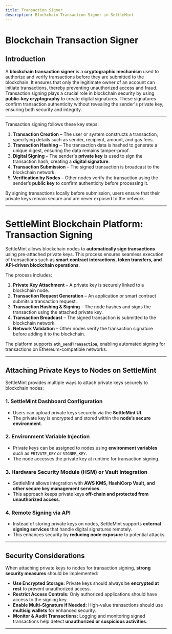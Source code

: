 ```yaml
---
title: Transaction Signer
description: Blockchain Transaction Signer in SettleMint
---
```



# Blockchain Transaction Signer  

## Introduction  

A **blockchain transaction signer** is a **cryptographic mechanism** used to authorize and verify transactions before they are submitted to the blockchain. It ensures that only the legitimate owner of an account can initiate transactions, thereby preventing unauthorized access and fraud.  
Transaction signing plays a crucial role in blockchain security by using **public-key cryptography** to create digital signatures. These signatures confirm transaction authenticity without revealing the sender's private key, ensuring both security and integrity.  

---

Transaction signing follows these key steps:  

1. **Transaction Creation** – The user or system constructs a transaction, specifying details such as sender, recipient, amount, and gas fees.  
2. **Transaction Hashing** – The transaction data is hashed to generate a unique digest, ensuring the data remains tamper-proof.  
3. **Digital Signing** – The sender's **private key** is used to sign the transaction hash, creating a **digital signature**.  
4. **Transaction Submission** – The signed transaction is broadcast to the blockchain network.  
5. **Verification by Nodes** – Other nodes verify the transaction using the sender’s **public key** to confirm authenticity before processing it.  

By signing transactions locally before submission, users ensure that their private keys remain secure and are never exposed to the network.  

---


# SettleMint Blockchain Platform: Transaction Signing  

SettleMint allows blockchain nodes to **automatically sign transactions** using pre-attached private keys. This process ensures seamless execution of transactions such as **smart contract interactions, token transfers, and API-driven blockchain operations**.  

The process includes:  

1. **Private Key Attachment** – A private key is securely linked to a blockchain node.  
2. **Transaction Request Generation** – An application or smart contract submits a transaction request.  
3. **Transaction Hashing & Signing** – The node hashes and signs the transaction using the attached private key.  
4. **Transaction Broadcast** – The signed transaction is submitted to the blockchain network.  
5. **Network Validation** – Other nodes verify the transaction signature before adding it to the blockchain.  

The platform supports **`eth_sendTransaction`**, enabling automated signing for transactions on Ethereum-compatible networks.  

---

## Attaching Private Keys to Nodes on SettleMint  

SettleMint provides multiple ways to attach private keys securely to blockchain nodes:  

### **1. SettleMint Dashboard Configuration**  
- Users can upload private keys securely via the **SettleMint UI**.  
- The private key is encrypted and stored within the **node’s secure environment**.  

### **2. Environment Variable Injection**  
- Private keys can be assigned to nodes using **environment variables** such as `PRIVATE_KEY` or `SIGNER_KEY`.  
- The node accesses the private key at runtime for transaction signing.  

### **3. Hardware Security Module (HSM) or Vault Integration**  
- SettleMint allows integration with **AWS KMS, HashiCorp Vault, and other secure key management services**.  
- This approach keeps private keys **off-chain and protected from unauthorized access**.  

### **4. Remote Signing via API**  
- Instead of storing private keys on nodes, SettleMint supports **external signing services** that handle digital signatures remotely.  
- This enhances security by **reducing node exposure** to potential attacks.  

---

## Security Considerations  

When attaching private keys to nodes for transaction signing, **strong security measures** should be implemented:  

- **Use Encrypted Storage:** Private keys should always be **encrypted at rest** to prevent unauthorized access.  
- **Restrict Access Controls:** Only authorized applications should have access to the signing key.  
- **Enable Multi-Signature if Needed:** High-value transactions should use **multisig wallets** for enhanced security.  
- **Monitor & Audit Transactions:** Logging and monitoring signed transactions help detect **unauthorized or suspicious activities**.  

---
